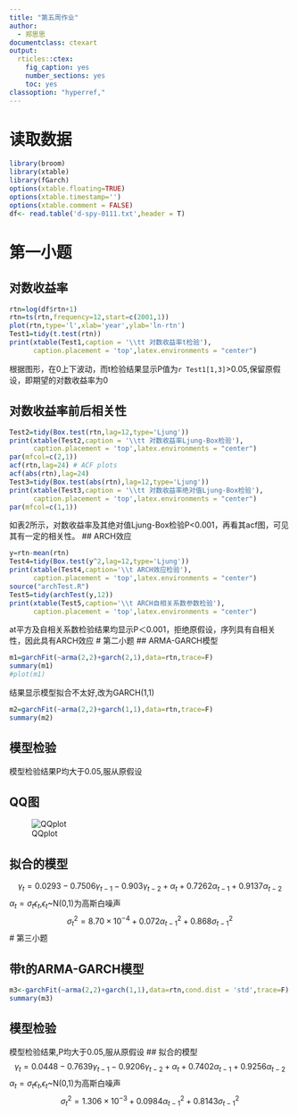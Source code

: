 ---
title: "第五周作业"
author:
  - 郑思思
documentclass: ctexart
output:
  rticles::ctex:
    fig_caption: yes
    number_sections: yes
    toc: yes
classoption: "hyperref,"
---

# 读取数据
```{r,message=FALSE}
library(broom)
library(xtable)
library(fGarch)
options(xtable.floating=TRUE)
options(xtable.timestamp='')
options(xtable.comment = FALSE)
df<- read.table('d-spy-0111.txt',header = T)
```
# 第一小题

## 对数收益率
```{r,results='asis'}
rtn=log(df$rtn+1)
rtn=ts(rtn,frequency=12,start=c(2001,1))
plot(rtn,type='l',xlab='year',ylab='ln-rtn')
Test1=tidy(t.test(rtn))
print(xtable(Test1,caption = '\\tt 对数收益率t检验'),
      caption.placement = 'top',latex.environments = "center")
```
根据图形，在0上下波动，而t检验结果显示P值为`r Test1[1,3]`>0.05,保留原假设，即期望的对数收益率为0

## 对数收益率前后相关性
```{r,results='asis'}
Test2=tidy(Box.test(rtn,lag=12,type='Ljung'))
print(xtable(Test2,caption = '\\tt 对数收益率Ljung-Box检验'),
      caption.placement = 'top',latex.environments = "center")
par(mfcol=c(2,1))
acf(rtn,lag=24) # ACF plots
acf(abs(rtn),lag=24) 
Test3=tidy(Box.test(abs(rtn),lag=12,type='Ljung'))
print(xtable(Test3,caption = '\\tt 对数收益率绝对值Ljung-Box检验'),
      caption.placement = 'top',latex.environments = "center")
par(mfcol=c(1,1))
```
如表2所示，对数收益率及其绝对值Ljung-Box检验P<0.001，再看其acf图，可见其有一定的相关性。
## ARCH效应
```{r,results='asis'}
y=rtn-mean(rtn)
Test4=tidy(Box.test(y^2,lag=12,type='Ljung'))
print(xtable(Test4,caption='\\t ARCH效应检验'),
      caption.placement = 'top',latex.environments = "center")
source("archTest.R")  
Test5=tidy(archTest(y,12))
print(xtable(Test5,caption='\\t ARCH自相关系数参数检验'),
      caption.placement = 'top',latex.environments = "center")
```
at平方及自相关系数检验结果均显示P＜0.001，拒绝原假设，序列具有自相关性，因此具有ARCH效应
# 第二小题
## ARMA-GARCH模型
```{r}
m1=garchFit(~arma(2,2)+garch(2,1),data=rtn,trace=F)
summary(m1)
#plot(m1)
```
结果显示模型拟合不太好,改为GARCH(1,1)
```{r}
m2=garchFit(~arma(2,2)+garch(1,1),data=rtn,trace=F)
summary(m2)
```
## 模型检验
模型检验结果P均大于0.05,服从原假设

## QQ图
<div align=center>
![QQplot](QQplot.png)
</div>

## 拟合的模型
$$\gamma_{t}=0.0293-0.7506\gamma_{t-1}-0.903\gamma_{t-2}+\alpha_{t}+0.7262\alpha_{t-1}+0.9137\alpha_{t-2}$$
$\alpha_{t}=\sigma_{t}\epsilon_{t}$,$\epsilon_{t}$~N(0,1)为高斯白噪声
$$\sigma_{t}^2=8.70 \times 10^{-4}+0.072\alpha_{t-1}^2+0.868\sigma_{t-1}^2$$
# 第三小题

## 带t的ARMA-GARCH模型
```{r}
m3<-garchFit(~arma(2,2)+garch(1,1),data=rtn,cond.dist = 'std',trace=F)
summary(m3)
```
## 模型检验
模型检验结果,P均大于0.05,服从原假设
## 拟合的模型
$$\gamma_{t}=0.0448-0.7639\gamma_{t-1}-0.9206\gamma_{t-2}+\alpha_{t}+0.7402\alpha_{t-1}+0.9256\alpha_{t-2}$$
$\alpha_{t}=\sigma_{t}\epsilon_{t}$,$\epsilon_{t}$~N(0,1)为高斯白噪声
$$\sigma_{t}^2=1.306 \times 10^{-3}+0.0984\alpha_{t-1}^2+0.8143\sigma_{t-1}^2$$